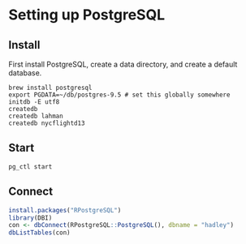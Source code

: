 <!--
%\VignetteEngine{knitr}
%\VignetteIndexEntry{PostgreSQL setup}
-->

# Setting up PostgreSQL

## Install

First install PostgreSQL, create a data directory, and create a default database.

```
brew install postgresql
export PGDATA=~/db/postgres-9.5 # set this globally somewhere
initdb -E utf8
createdb
createdb lahman
createdb nycflightd13
```

## Start

```
pg_ctl start
```

## Connect

```r
install.packages("RPostgreSQL")
library(DBI)
con <- dbConnect(RPostgreSQL::PostgreSQL(), dbname = "hadley")
dbListTables(con)
```
